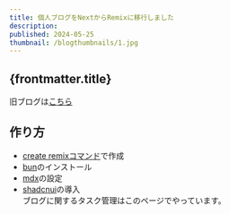 ```yaml
---
title: 個人ブログをNextからRemixに移行しました
description: 
published: 2024-05-25
thumbnail: /blogthumbnails/1.jpg
---
```


## {frontmatter.title}
旧ブログは[こちら](https://nash1111-old-blog.pages.dev)

## 作り方
- [create remixコマンド](https://remix.run/docs/en/main/other-api/create-remix)で作成  
- [bun](https://bun.sh/docs/installation)のインストール
- [mdx](https://remix.run/docs/en/main/guides/mdx)の設定
- [shadcnui](https://ui.shadcn.com/docs/installation/remix)の導入  
ブログに関するタスク管理はこのページでやっています。  
<NavigationButton path="/task" label="tasks"/>